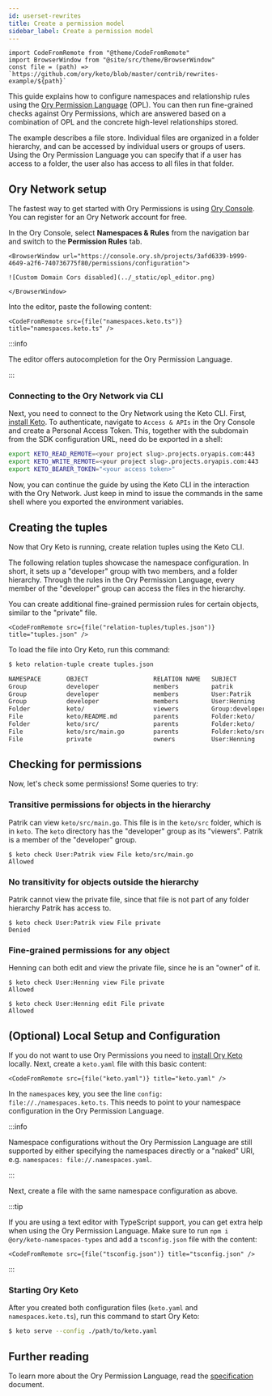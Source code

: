 ```yaml
---
id: userset-rewrites
title: Create a permission model
sidebar_label: Create a permission model
---
```


```mdx-code-block
import CodeFromRemote from "@theme/CodeFromRemote"
import BrowserWindow from "@site/src/theme/BrowserWindow"
const file = (path) => `https://github.com/ory/keto/blob/master/contrib/rewrites-example/${path}`
```

This guide explains how to configure namespaces and relationship rules using the
[Ory Permission Language](../reference/ory-permission-language) (OPL). You can then run fine-grained checks against Ory
Permissions, which are answered based on a combination of OPL and the concrete high-level relationships stored.

The example describes a file store. Individual files are organized in a folder hierarchy, and can be accessed by individual users
or groups of users. Using the Ory Permission Language you can specify that if a user has access to a folder, the user also has
access to all files in that folder.

## Ory Network setup

The fastest way to get started with Ory Permissions is using [Ory Console](https://console.ory.sh/). You can register for an Ory
Network account for free.

In the Ory Console, select **Namespaces & Rules** from the navigation bar and switch to the **Permission Rules** tab.

```mdx-code-block
<BrowserWindow url="https://console.ory.sh/projects/3afd6339-b999-4649-a2f6-740736775f80/permissions/configuration">

![Custom Domain Cors disabled](../_static/opl_editor.png)

</BrowserWindow>
```

Into the editor, paste the following content:

```mdx-code-block
<CodeFromRemote src={file("namespaces.keto.ts")} title="namespaces.keto.ts" />
```

:::info

The editor offers autocompletion for the Ory Permission Language.

:::

### Connecting to the Ory Network via CLI

Next, you need to connect to the Ory Network using the Keto CLI. First, [install Keto](../install.mdx). To authenticate, navigate
to `Access & APIs` in the Ory Console and create a Personal Access Token. This, together with the subdomain from the SDK
configuration URL, need do be exported in a shell:

```sh
export KETO_READ_REMOTE=<your project slug>.projects.oryapis.com:443
export KETO_WRITE_REMOTE=<your project slug>.projects.oryapis.com:443
export KETO_BEARER_TOKEN="<your access token>"
```

Now, you can continue the guide by using the Keto CLI in the interaction with the Ory Network. Just keep in mind to issue the
commands in the same shell where you exported the environment variables.

## Creating the tuples

Now that Ory Keto is running, create relation tuples using the Keto CLI.

The following relation tuples showcase the namespace configuration. In short, it sets up a "developer" group with two members, and
a folder hierarchy. Through the rules in the Ory Permission Language, every member of the "developer" group can access the files
in the hierarchy.

You can create additional fine-grained permission rules for certain objects, similar to the "private" file.

```mdx-code-block
<CodeFromRemote src={file("relation-tuples/tuples.json")} title="tuples.json" />
```

To load the file into Ory Keto, run this command:

```sh
$ keto relation-tuple create tuples.json

NAMESPACE       OBJECT                  RELATION NAME   SUBJECT
Group           developer               members         patrik
Group           developer               members         User:Patrik
Group           developer               members         User:Henning
Folder          keto/                   viewers         Group:developer#members
File            keto/README.md          parents         Folder:keto/
Folder          keto/src/               parents         Folder:keto/
File            keto/src/main.go        parents         Folder:keto/src/
File            private                 owners          User:Henning
```

## Checking for permissions

Now, let's check some permissions! Some queries to try:

### Transitive permissions for objects in the hierarchy

Patrik can view `keto/src/main.go`. This file is in the `keto/src` folder, which is in `keto`. The `keto` directory has the
"developer" group as its "viewers". Patrik is a member of the "developer" group.

```
$ keto check User:Patrik view File keto/src/main.go
Allowed
```

### No transitivity for objects outside the hierarchy

Patrik cannot view the private file, since that file is not part of any folder hierarchy Patrik has access to.

```
$ keto check User:Patrik view File private
Denied
```

### Fine-grained permissions for any object

Henning can both edit and view the private file, since he is an "owner" of it.

```
$ keto check User:Henning view File private
Allowed

$ keto check User:Henning edit File private
Allowed
```

## (Optional) Local Setup and Configuration

If you do not want to use Ory Permissions you need to [install Ory Keto](../install.mdx) locally. Next, create a `keto.yaml` file
with this basic content:

```mdx-code-block
<CodeFromRemote src={file("keto.yaml")} title="keto.yaml" />
```

In the `namespaces` key, you see the line `config: file://./namespaces.keto.ts`. This needs to point to your namespace
configuration in the Ory Permission Language.

:::info

Namespace configurations without the Ory Permission Language are still supported by either specifying the namespaces directly or a
"naked" URI, e.g. `namespaces: file://.namespaces.yaml`.

:::

Next, create a file with the same namespace configuration as above.

:::tip

If you are using a text editor with TypeScript support, you can get extra help when using the Ory Permission Language. Make sure
to run `npm i @ory/keto-namespaces-types` and add a `tsconfig.json` file with the content:

```mdx-code-block
<CodeFromRemote src={file("tsconfig.json")} title="tsconfig.json" />
```

:::

### Starting Ory Keto

After you created both configuration files (`keto.yaml` and `namespaces.keto.ts`), run this command to start Ory Keto:

```sh
$ keto serve --config ./path/to/keto.yaml
```

## Further reading

To learn more about the Ory Permission Language, read the [specification](../reference/ory-permission-language) document.
